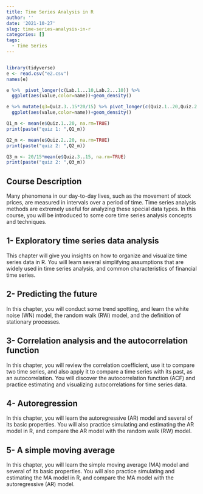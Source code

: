 ```yaml
---
title: Time Series Analysis in R
author: ''
date: '2021-10-27'
slug: time-series-analysis-in-r
categories: []
tags:
  - Time Series
---
```


```r
 
```

```r
library(tidyverse)
e <- read.csv("e2.csv")
names(e)
```


```r
e %>%  pivot_longer(c(Lab.1...10,Lab.2...10)) %>% 
  ggplot(aes(value,color=name))+geom_density()
```

```r
e %>% mutate(q3=Quiz.3..15*20/15) %>% pivot_longer(c(Quiz.1..20,Quiz.2..20,q3)) %>% 
  ggplot(aes(value,color=name))+geom_density()
```

```r
Q1_m <- mean(e$Quiz.1..20, na.rm=TRUE)
print(paste("quiz 1: ",Q1_m))

Q2_m <- mean(e$Quiz.2..20, na.rm=TRUE)
print(paste("quiz 2: ",Q2_m))

Q3_m <- 20/15*mean(e$Quiz.3..15, na.rm=TRUE)
print(paste("quiz 2: ",Q3_m))
```


## Course Description

Many phenomena in our day-to-day lives, such as the movement of stock prices, are measured in intervals over a period of time. Time series analysis methods are extremely useful for analyzing these special data types. In this course, you will be introduced to some core time series analysis concepts and techniques.

## 1- Exploratory time series data analysis

This chapter will give you insights on how to organize and visualize time series data in R. You will learn several simplifying assumptions that are widely used in time series analysis, and common characteristics of financial time series.







## 2- Predicting the future

In this chapter, you will conduct some trend spotting, and learn the white noise (WN) model, the random walk (RW) model, and the definition of stationary processes.









## 3- Correlation analysis and the autocorrelation function

In this chapter, you will review the correlation coefficient, use it to compare two time series, and also apply it to compare a time series with its past, as an autocorrelation. You will discover the autocorrelation function (ACF) and practice estimating and visualizing autocorrelations for time series data.









## 4- Autoregression

In this chapter, you will learn the autoregressive (AR) model and several of its basic properties. You will also practice simulating and estimating the AR model in R, and compare the AR model with the random walk (RW) model.









## 5- A simple moving average

In this chapter, you will learn the simple moving average (MA) model and several of its basic properties. You will also practice simulating and estimating the MA model in R, and compare the MA model with the autoregressive (AR) model.










